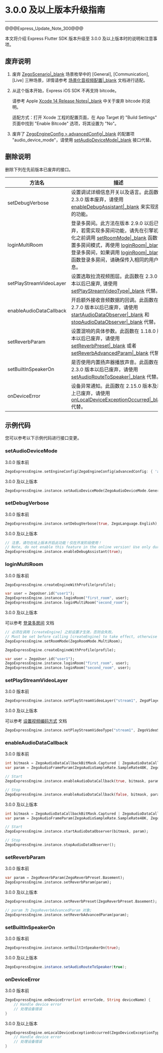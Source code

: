 <style>
table th:nth-of-type(1) {min-width: 120px; width: 30%;}
table {width: 100%;}
</style>

# 3.0.0 及以上版本升级指南

---

@@@Express_Update_Note_300@@@

本文将介绍 Express Flutter SDK 版本升级至 3.0.0 及以上版本时的说明和注意事项。

## 废弃说明

1. 废弃 [ZegoScenario\|_blank](/unique-api/express-video-sdk/zh/dart_flutter/zego_express_engine/ZegoScenario.html) 场景枚举中的 [General], [Communication], [Live] 三种场景，详情请参考 [场景化音视频配置\|_blank](!video_proflie) 文档进行适配。

2. 从这个版本开始，Express iOS SDK 不再支持 bitcode。

    请参考 Apple [Xcode 14 Release Notes\|_blank](https://developer.apple.com/documentation/xcode-release-notes/xcode-14-release-notes#Deprecations) 中关于废弃 bitcode 的说明。

    适配方式：打开 Xcode 工程的配置页面，在 App Target 的 "Build Settings" 页面中找到 "Enable Bitcode" 选项，将其设置为 "No"。

3. 废弃了 [ZegoEngineConfig > advancedConfig\|_blank](/unique-api/express-video-sdk/zh/dart_flutter/zego_express_engine/ZegoEngineConfig/advancedConfig.html) 的配置项 "audio_device_mode"，请使用 [setAudioDeviceMode\|_blank](/unique-api/express-video-sdk/zh/dart_flutter/zego_express_engine/ZegoExpressEngineDevice/setAudioDeviceMode.html) 接口代替。

## 删除说明

删除下列在先前版本已废弃的接口。

方法名 | 描述 |
--- | --- |
setDebugVerbose | 设置调试详细信息开关以及语言。此函数在 2.3.0 版本废弃，请使用 [enableDebugAssistant\|_blank](/unique-api/express-video-sdk/zh/dart_flutter/zego_express_engine/ZegoExpressEngine/enableDebugAssistant.html) 来实现原来的功能。
loginMultiRoom | 登录多房间。此方法在版本 2.9.0 以后已废弃，若需实现多房间功能，请先在引擎初始化之前调用 [setRoomMode\|_blank](/unique-api/express-video-sdk/zh/dart_flutter/zego_express_engine/ZegoExpressEngine/setRoomMode.html) 函数设置多房间模式，再使用 [loginRoom\|_blank](/unique-api/express-video-sdk/zh/dart_flutter/zego_express_engine/ZegoExpressEngineRoom/loginRoom.html) 登录多房间，如果调用 [loginRoom\|_blank](/unique-api/express-video-sdk/zh/dart_flutter/zego_express_engine/ZegoExpressEngineRoom/loginRoom.html) 函数登录多房间，请确保传入相同的用户信息。
setPlayStreamVideoLayer | 设置选取拉流视频图层。此函数在 2.3.0 版本以后已废弃, 请使用 [setPlayStreamVideoType\|_blank](/unique-api/express-video-sdk/zh/dart_flutter/zego_express_engine/ZegoExpressEnginePlayer/setPlayStreamVideoType.html) 代替。
enableAudioDataCallback | 开启额外接收音频数据的回调。此函数在 2.7.0 版本以后已废弃，请使用 [startAudioDataObserver\|_blank](/unique-api/express-video-sdk/zh/dart_flutter/zego_express_engine/ZegoExpressEngineCustomAudioIO/startAudioDataObserver.html) 和 [stopAudioDataObserver\|_blank](/unique-api/express-video-sdk/zh/dart_flutter/zego_express_engine/ZegoExpressEngineCustomAudioIO/stopAudioDataObserver.html) 代替。
setReverbParam | 设置混响的具体参数。此函数在 1.18.0 版本以后已废弃，请使用 [setReverbPreset\|_blank](/unique-api/express-video-sdk/zh/dart_flutter/zego_express_engine/ZegoExpressEnginePreprocess/setReverbPreset.html) 或者 [setReverbAdvancedParam\|_blank](/unique-api/express-video-sdk/zh/dart_flutter/zego_express_engine/ZegoExpressEnginePreprocess/setReverbAdvancedParam.html) 代替。
setBuiltInSpeakerOn | 是否使用内置扬声器播放声音。此函数在 2.3.0 版本以后已废弃，请使用 [setAudioRouteToSpeaker\|_blank](/unique-api/express-video-sdk/zh/dart_flutter/zego_express_engine/ZegoExpressEngineDevice/setAudioRouteToSpeaker.html) 代替。
onDeviceError | 设备异常通知。此函数在 2.15.0 版本及以上已废弃，请使用 [onLocalDeviceExceptionOccurred\|_blank](/unique-api/express-video-sdk/zh/dart_flutter/zego_express_engine/ZegoExpressEngine/onLocalDeviceExceptionOccurred.html) 代替。

## 示例代码

您可以参考以下示例代码进行接口变更。

### setAudioDeviceMode

3.0.0 版本前

```dart
ZegoExpressEngine.setEngineConfig(ZegoEngineConfig(advancedConfig: { 'audio_device_mode': '2' }));
```

3.0.0 及以上版本

```dart
ZegoExpressEngine.instance.setAudioDeviceMode(ZegoAudioDeviceMode.General);
```

### setDebugVerbose

3.0.0 版本前

```dart
ZegoExpressEngine.instance.setDebugVerbose(true, ZegoLanguage.English);
```

3.0.0 及以上版本

```dart
// 注意，请勿在线上版本开启此功能！仅在开发阶段使用！
// Note, do not enable this feature in the online version! Use only during development phase!"
ZegoExpressEngine.instance.enableDebugAssistant(true);
```

### loginMultiRoom

3.0.0 版本前

```dart
ZegoExpressEngine.createEngineWithProfile(profile);

var user = ZegoUser.id("user1");
ZegoExpressEngine.instance.loginRoom("first_room", user);
ZegoExpressEngine.instance.loginMultiRoom("second_room");
```

3.0.0 及以上版本

可以参考 [登录多房间](https://doc-zh.zego.im/article/4799) 文档

```dart
// 必须在调用 [createEngine] 之前设置才生效，否则会失败。
// Must be set before calling [createEngine] to take effect, otherwise it will fail.
ZegoExpressEngine.setRoomMode(ZegoRoomMode.MultiRoom);

ZegoExpressEngine.createEngineWithProfile(profile);

var user = ZegoUser.id("user1");
ZegoExpressEngine.instance.loginRoom("first_room", user);
ZegoExpressEngine.instance.loginRoom("second_room", user);
```

### setPlayStreamVideoLayer

3.0.0 版本前

```dart
ZegoExpressEngine.instance.setPlayStreamVideoLayer("stream1", ZegoPlayerVideoLayer.Auto);
```

3.0.0 及以上版本

可以参考 [设置视频编码方式](https://doc-zh.zego.im/article/4432) 文档

```dart
ZegoExpressEngine.instance.setPlayStreamVideoType("stream1", ZegoVideoStreamType.Default);
```

### enableAudioDataCallback

3.0.0 版本前

```dart
int bitmask = ZegoAudioDataCallbackBitMask.Captured | ZegoAudioDataCallbackBitMask.Player;
var param = ZegoAudioFrameParam(ZegoAudioSampleRate.SampleRate48K, ZegoAudioChannel.Mono);

// Start
ZegoExpressEngine.instance.enableAudioDataCallback(true, bitmask, param);

// Stop
ZegoExpressEngine.instance.enableAudioDataCallback(false, bitmask, param);
```

3.0.0 及以上版本

```dart
int bitmask = ZegoAudioDataCallbackBitMask.Captured | ZegoAudioDataCallbackBitMask.Player;
var param = ZegoAudioFrameParam(ZegoAudioSampleRate.SampleRate48K, ZegoAudioChannel.Mono);

// Start
ZegoExpressEngine.instance.startAudioDataObserver(bitmask, param);

// Stop
ZegoExpressEngine.instance.stopAudioDataObserver();
```

### setReverbParam

3.0.0 版本前

```dart
var param = ZegoReverbParam(ZegoReverbPreset.Basement);
ZegoExpressEngine.instance.setReverbParam(param);
```

3.0.0 及以上版本

```dart
ZegoExpressEngine.instance.setReverbPreset(ZegoReverbPreset.Basement);

// param 为 ZegoReverbAdvancedParam 对象;
ZegoExpressEngine.instance.setReverbAdvancedParam(param);
```

### setBuiltInSpeakerOn

3.0.0 版本前

```dart
ZegoExpressEngine.instance.setBuiltInSpeakerOn(true);
```

3.0.0 及以上版本

```java
ZegoExpressEngine.instance.setAudioRouteToSpeaker(true);
```

### onDeviceError

3.0.0 版本前

```dart
ZegoExpressEngine.onDeviceError(int errorCode, String deviceName) {
    // Handle device error
    // 处理设备错误
}
```

3.0.0 及以上版本

```dart
ZegoExpressEngine.onLocalDeviceExceptionOccurred(ZegoDeviceExceptionType exceptionType, ZegoDeviceType deviceType, String deviceID) {
    // Handle device error
    // 处理设备错误
}
```

